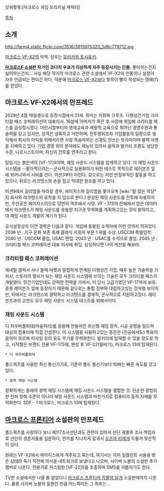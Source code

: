 상위항목:[마크로스 게임 오리지널 캐릭터]

[[목차]]
== 소개 ==
http://farm4.static.flickr.com/3516/3915975320_5d6c779712.jpg

[[마크로스 VF-X2]]의 악역. 성우는 [[모리카와 토시유키]].

'''[[마크로스F]] [[소설판]] 작가인 코다치 우쿄가 이상하게 자주 등장시키는 인물.''' 좋아하는건지 싫어하는건지... 사실 해당 작가의 마크로스 관련 소설에서 VF-X2의 인물이나 설정이 자주 언급되는 편이긴 하다. 
덕분에 [[마크로스 VF-X2]]보다 항목이 빨리 작성되는 영예(?)를 얻었다.

== 마크로스 VF-X2에서의 만프레드 ==
2029년 4월 16일생으로 등장시점에서 21세. 취미는 지휘와 크루즈.
다행성간기업 크리티컬 패스 코퍼레이션의 대표이사. 16살에 아버지가 죽은 후 사장에 취임해 크리티컬 패스를 급성장시켰다.
어린시절부터의 영재교육과 제왕학 교육으로 뛰어난 경영수완과 통솔력을 갖고 있지만, 성격은 냉혹하고 거만하며, 전투행위조차 기업활동의 일환으로 생각해서 회사의 이익을 위해서라면 사람 목숨따위는 신경도 안쓰는 또라이이며 블랙 마켓을 지배하고 있다.
기업 경영 외의 분야에도 재능이 있어서 음악과 발키리 조종도 상당한 수준. 나르시스트이며, 자신의 전투를 연주라고 한다.

탑승기는 붉은색의 [VF-17]S이며, 재밍 사운드 시스템을 탑재하고 있다. 이 재밍 사운드 시스템을 --팔아먹으려는--군사적으로 실용화하기 위한 테스트 목적으로 레이븐즈 앞에 튀어나와서 시비를 건다. 미션3부터 이런다.
겉으로는 저런 반정부적인 활동을 하고 있으나, 뒤로는 라크텐스와 손을 잡고 막대한 원조를 하고 있다.

미션9에서 길리엄을 따라갈 경우, 에이지스와 길리엄을 쫓아오며 [wiki:"말 많은 악당" 지 회사와 라크텐스의 유착을 지 입으로 분다.] 완성된 재밍 사운드를 전투에 사용하지만, 주인공은 에이지스이므로 당연히 격추돼서 사망.
VF - 17S의 잔해에서 얻은 데이터에서 라크텐스가 재밍 사운드를 응용한 지구권 무력화를 계획하고있는 것이 밝혀지고, 대 재밍 사운드 개발의 계기가 된다.

공식설정상의 이전 경력은 다음과 같다. 게임에 동봉된 소책자에 이런 것까지 적혀있다.
2038 년 : 지구 문화 보존 축제 클래식 지휘자 부문 1 위를 수상. USCCM 특별입학.
2040 년 : USCCM 졸업, USAC 편입.
2043 년 : USAC를 수석으로 졸업.
2045 년 : 크리티컬 패스 코퍼레이션 대표 이사에 취임.
심심하다면 나이 계산을 해보라.

=== 크리티컬 패스 코퍼레이션 ===
제네럴 갤럭시 사나 블랙 마켓과 밀접하게 연계된 다행성간 기업. 매우 높은 기술력을 가져서, 스토리의 열쇠가 되는 재밍 사운드 시스템에 쓰이는 기술은 모두 크리티컬 패스가 개발했다. 민간기업인데도 강력한 전력을 가져서, 이 당시 고급기였던 VF-17까지 보유.
종종 레이븐즈 앞에 등장하기 때문에 겉으로는 통합 정부와 대립하고있는 것처럼 보이지만, 뒤에서는 라크텐스와 결탁하고 라크텐스를 경제적, 군사적으로 지원하고있다. 레이븐즈과의 교전도 모두 재밍 사운드 시스템 테스트를 위해서이다.

=== 재밍 사운드 시스템 ===
디 차우버플뢰테(마술피리)를 응용해 만들어진 최신형 재밍 장치. 시공 공명을 일으켜 대상의 컴퓨터에 직접 간섭한다. 이 시스템을 사용하고있는 동안은 (진공에서도) 특유의 음악이 흐르며 미사일 등의 유도 무기를 무력화한다. 발키리에 탑재할 수 있을 정도로 작고, 시작형은 브랜드 전용 VF-17S에, 완성 후 VF-22(윌버기), 마크로스 13에 탑재된다.

 * 디 차우버플뢰테
폴드쿼츠를 사용한 최신 통신기기로, 기존의 폴드 통신기보다 10배는 빠른 속도를 갖고 있다.

 * 광역 재밍 시스템
정확하게는 종래의 광역 재밍 시스템에 재밍 사운드 시스템을 결합한 것. 단순한 광범위한 전파 방해 수준이 아니라 재밍 사운드 시스템과 마찬가지로 컴퓨터의 동작 자체를 무력화한다. SDF - 1 마크로스, 마크로스 13에 탑재된다.

== [[마크로스 프론티어]] 소설판의 만프레드 ==
폴드쿼츠를 사랑하다 보니 제117조사선단과도 관련이 있어서 선단 궤멸후 조사 책임자로 선단의 생존자들을 심문하다, 란카를 지나치게 갈궈서 [[오즈마 리]]에게 두들겨 맞은적이 있다.

원래는 VF-X2에서 에이지스에게 격추되고 죽는데, 여기서는 이미 임플란트 시술을 받은 상태라 죽기 직전에 의식을 네트워크로 보냈다고 나오며, 사이버 노블의 소설판 추가멤버로 나온다. 전용기로 커스텀한 [VF-22]S를 조종하며 SMS를 괴롭히기도 한다.

TV판 소설에서만 나올 줄 알았더니 [[마크로스 프론티어 작별의 날개]] 소설판에까지 나온다. 물론 사이버 노블의 일원인 만큼 어느쪽이든 그 최후는...

